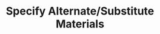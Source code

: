 ---
title: "Specify Alternate/Substitute Materials"
description: "Description of your new file."
---